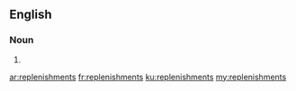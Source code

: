 ==English==

===Noun===
{{head|en}}

# {{plural of|replenishment}}

[[ar:replenishments]]
[[fr:replenishments]]
[[ku:replenishments]]
[[my:replenishments]]